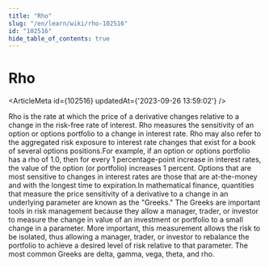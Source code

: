 ```yaml
---
title: "Rho"
slug: "/en/learn/wiki/rho-102516"
id: "102516"
hide_table_of_contents: true
---
```



# Rho

<ArticleMeta id={102516} updatedAt={'2023-09-26 13:59:02'} />
<div className='border-solid border-b border-t-0 my-4 border-[var(--ifm-color-gray-300)]' />

Rho is the rate at which the price of a derivative changes relative to a change in the risk-free rate of interest. Rho measures the sensitivity of an option or options portfolio to a change in interest rate. Rho may also refer to the aggregated risk exposure to interest rate changes that exist for a book of several options positions.For example, if an option or options portfolio has a rho of 1.0, then for every 1 percentage-point increase in interest rates, the value of the option (or portfolio) increases 1 percent. Options that are most sensitive to changes in interest rates are those that are at-the-money and with the longest time to expiration.In mathematical finance, quantities that measure the price sensitivity of a derivative to a change in an underlying parameter are known as the "Greeks." The Greeks are important tools in risk management because they allow a manager, trader, or investor to measure the change in value of an investment or portfolio to a small change in a parameter. More important, this measurement allows the risk to be isolated, thus allowing a manager, trader, or investor to rebalance the portfolio to achieve a desired level of risk relative to that parameter. The most common Greeks are delta, gamma, vega, theta, and rho.
